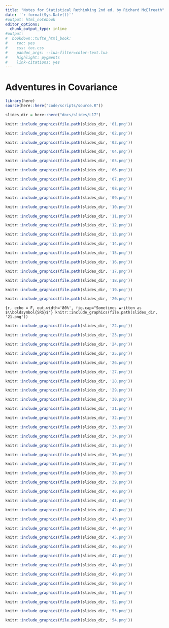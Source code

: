 ```yaml
---
title: "Notes for Statistical Rethinking 2nd ed. by Richard McElreath"
date: '`r format(Sys.Date())`'
#output: html_notebook
editor_options: 
  chunk_output_type: inline
#output:
#  bookdown::tufte_html_book:
#    toc: yes
#    css: toc.css
#    pandoc_args: --lua-filter=color-text.lua
#    highlight: pygments
#    link-citations: yes
---
```


# Adventures in Covariance

```r
library(here)
source(here::here("code/scripts/source.R"))
```

```r
slides_dir = here::here("docs/slides/L17")
```

```r
knitr::include_graphics(file.path(slides_dir, '01.png'))
```

```r
knitr::include_graphics(file.path(slides_dir, '02.png'))
```

```r
knitr::include_graphics(file.path(slides_dir, '03.png'))
```

```r
knitr::include_graphics(file.path(slides_dir, '04.png'))
```

```r
knitr::include_graphics(file.path(slides_dir, '05.png'))
```

```r
knitr::include_graphics(file.path(slides_dir, '06.png'))
```

```r
knitr::include_graphics(file.path(slides_dir, '07.png'))
```

```r
knitr::include_graphics(file.path(slides_dir, '08.png'))
```

```r
knitr::include_graphics(file.path(slides_dir, '09.png'))
```

```r
knitr::include_graphics(file.path(slides_dir, '10.png'))
```

```r
knitr::include_graphics(file.path(slides_dir, '11.png'))
```

```r
knitr::include_graphics(file.path(slides_dir, '12.png'))
```

```r
knitr::include_graphics(file.path(slides_dir, '13.png'))
```

```r
knitr::include_graphics(file.path(slides_dir, '14.png'))
```

```r
knitr::include_graphics(file.path(slides_dir, '15.png'))
```

```r
knitr::include_graphics(file.path(slides_dir, '16.png'))
```

```r
knitr::include_graphics(file.path(slides_dir, '17.png'))
```

```r
knitr::include_graphics(file.path(slides_dir, '18.png'))
```

```r
knitr::include_graphics(file.path(slides_dir, '19.png'))
```

```r
knitr::include_graphics(file.path(slides_dir, '20.png'))
```

```{r, echo = F, out.width='80%', fig.cap="Sometimes written as $\\boldsymbol{SRS}$"}
knitr::include_graphics(file.path(slides_dir, '21.png'))
```

```r
knitr::include_graphics(file.path(slides_dir, '22.png'))
```

```r
knitr::include_graphics(file.path(slides_dir, '23.png'))
```

```r
knitr::include_graphics(file.path(slides_dir, '24.png'))
```

```r
knitr::include_graphics(file.path(slides_dir, '25.png'))
```

```r
knitr::include_graphics(file.path(slides_dir, '26.png'))
```

```r
knitr::include_graphics(file.path(slides_dir, '27.png'))
```

```r
knitr::include_graphics(file.path(slides_dir, '28.png'))
```

```r
knitr::include_graphics(file.path(slides_dir, '29.png'))
```

```r
knitr::include_graphics(file.path(slides_dir, '30.png'))
```

```r
knitr::include_graphics(file.path(slides_dir, '31.png'))
```

```r
knitr::include_graphics(file.path(slides_dir, '32.png'))
```

```r
knitr::include_graphics(file.path(slides_dir, '33.png'))
```

```r
knitr::include_graphics(file.path(slides_dir, '34.png'))
```

```r
knitr::include_graphics(file.path(slides_dir, '35.png'))
```

```r
knitr::include_graphics(file.path(slides_dir, '36.png'))
```

```r
knitr::include_graphics(file.path(slides_dir, '37.png'))
```

```r
knitr::include_graphics(file.path(slides_dir, '38.png'))
```

```r
knitr::include_graphics(file.path(slides_dir, '39.png'))
```

```r
knitr::include_graphics(file.path(slides_dir, '40.png'))
```

```r
knitr::include_graphics(file.path(slides_dir, '41.png'))
```

```r
knitr::include_graphics(file.path(slides_dir, '42.png'))
```

```r
knitr::include_graphics(file.path(slides_dir, '43.png'))
```

```r
knitr::include_graphics(file.path(slides_dir, '44.png'))
```

```r
knitr::include_graphics(file.path(slides_dir, '45.png'))
```

```r
knitr::include_graphics(file.path(slides_dir, '46.png'))
```

```r
knitr::include_graphics(file.path(slides_dir, '47.png'))
```

```r
knitr::include_graphics(file.path(slides_dir, '48.png'))
```

```r
knitr::include_graphics(file.path(slides_dir, '49.png'))
```

```r
knitr::include_graphics(file.path(slides_dir, '50.png'))
```

```r
knitr::include_graphics(file.path(slides_dir, '51.png'))
```

```r
knitr::include_graphics(file.path(slides_dir, '52.png'))
```

```r
knitr::include_graphics(file.path(slides_dir, '53.png'))
```

```r
knitr::include_graphics(file.path(slides_dir, '54.png'))
```


